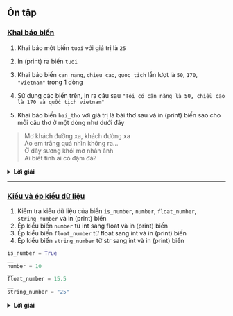 ## Ôn tập

### [Khai báo biến](#khai-báo-biến)

1. Khai báo một biến `tuoi` với giá trị là `25`

2. In (print) ra biến `tuoi`

3. Khai báo biến `can_nang`, `chieu_cao`, `quoc_tich` lần lượt là `50`, `170`, `"vietnam"` trong 1 dòng

4. Sử dụng các biến trên, in ra câu sau `"Tôi có cân nặng là 50, chiều cao là 170 và quốc tịch vietnam"`

5. Khai báo biến `bai_tho` với giá trị là bài thơ sau và in (print) biến sao cho mỗi câu thơ ở một dòng như dưới đây

>Mơ khách đường xa, khách đường xa \
>Áo em trắng quá nhìn không ra... \
>Ở đây sương khói mờ nhân ảnh \
>Ai biết tình ai có đậm đà? \

<details><summary><b>Lời giải</b></summary>
<p>

```python
#1
tuoi = 25
#2
print(tuoi)
#3
can_nang, chieu_cao, quoc_tich = 50, 170, 'vietnam'
#4
print('Tôi có cân nặng là', can_nang, ', chiều cao là', chieu_cao, 'và quốc tịch', quoc_tich)
#5
bai_tho = '''
Mơ khách đường xa, khách đường xa
Áo em trắng quá nhìn không ra...
Ở đây sương khói mờ nhân ảnh
Ai biết tình ai có đậm đà?
'''
print(bai_tho)
```
</p></details>

---

### [Kiểu và ép kiểu dữ liệu](#kiêu-dư-liêu)

1. Kiểm tra kiểu dữ liệu của biến `is_number`,  `number`, `float_number`, `string_number` và in (print) biến
2. Ép kiểu biến `number` từ int sang float và in (print) biến
3. Ép kiểu biến `float_number` từ float sang int và in (print) biến
4. Ép kiểu biến `string_number` từ str sang int và in (print) biến

```python
is_number = True
__
number = 10
__
float_number = 15.5
__
string_number = "25"
```

<details><summary><b>Lời giải</b></summary>
<p>

```python
is_number = True
print('Biến is_number có kiểu', type(is_number))
# Ép kiểu từ int sang float và ngược lại
number = 10
print('Số nguyên:', number, 'với kiểu', type(number))
number_float = float(number)
print("Số nguyên sau khi ép kiểu thành số thực:", number_float, 'với kiểu', type(number_float))


float_number = 15.5
print('Số thực', float_number)
int_number = int(float_number)
print("Số thực sau khi ép kiểu thành số nguyên:", int_number, 'với kiểu', type(int_number))

# Ép kiểu từ string sang int
string_number = "25"
print('Chuỗi', float_number, 'với kiểu', type(string_number))
int_from_string = int(string_number)
print("Số nguyên từ chuỗi:", int_from_string, 'với kiểu', type(int_from_string))
```

<p></details>